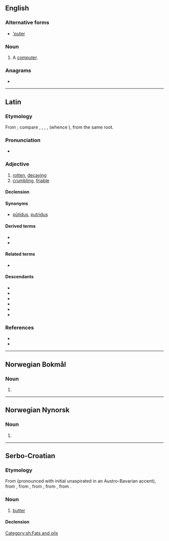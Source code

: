 {{also|Puter|putër|'puter}}
==English==

===Alternative forms===
* [['puter]]

===Noun===
{{en-noun}}

# {{lb|en|slang}} A [[computer]].

===Anagrams===
* {{anagrams|en|a=eprtu|Putre|erupt|reput|upter}}

----

==Latin==

===Etymology===
{{PIE root|la|puH}}
From {{der|la|ine-pro|*puH-}}; compare {{cog|sa|पूयति|tr=pū́yati||stinks, rots}}, {{cog|grc|πῦον||discharge from a sore}}, {{m|grc|πύθω||to rot}}, {{cog|got|𐍆𐌿𐌻𐍃||foul}}, {{cog|ang|fūl||foul}} (whence {{cog|en|foul}}), from the same root.

===Pronunciation===
* {{la-IPA|puter}}

===Adjective===
{{la-adj|puter<3+>}}

# [[rotten]], [[decaying]]
# [[crumbling]], [[friable]]

====Declension====
{{la-adecl|puter<3+>}}

====Synonyms====
* {{sense|rotten}} [[putidus|pūtidus]], [[putridus]]

====Derived terms====
* {{l|la|putreō}}
* {{l|la|putrefaciō}}

====Related terms====
* {{l|la|putrō}}

====Descendants====
* {{desc|gl|podre}}
* {{desc|it|putre}}
* {{desc|kea|podri}}
* {{desc|pap|putrí}}
* {{desc|pt|podre}}
* {{desc|es|podre}}

===References===
* {{R:L&S}}
* {{R:Elementary Lewis}}

----

==Norwegian Bokmål==

===Noun===
{{head|nb|noun form|g=m|g2=f}}

# {{inflection of|pute||indefinite|p|lang=nb}}

----

==Norwegian Nynorsk==

===Noun===
{{head|nn|noun form|g=f}}

# {{inflection of|pute||indefinite|p|lang=nn}}

----

==Serbo-Croatian==

===Etymology===
From {{bor|sh|de|Butter}} (pronounced with initial unaspirated {{IPAchar|[p]}} in an Austro-Bavarian accent), from {{der|sh|gmh|buter}}, from {{der|sh|goh|butira}}, from {{der|sh|gem-pro|*buterǭ}}, from {{der|sh|la|būtȳrum}}, from {{der|sh|grc|βούτῡρον}}.

===Noun===
{{sh-noun|g=m|head=pȕter}}

# [[butter]]

====Declension====
{{sh-decl-noun
|puter|putri
|putra|putara
|putru|putrima
|puter|putre
|putre|putri
|putru|putrima
|putrom|putrima
}}

[[Category:sh:Fats and oils]]